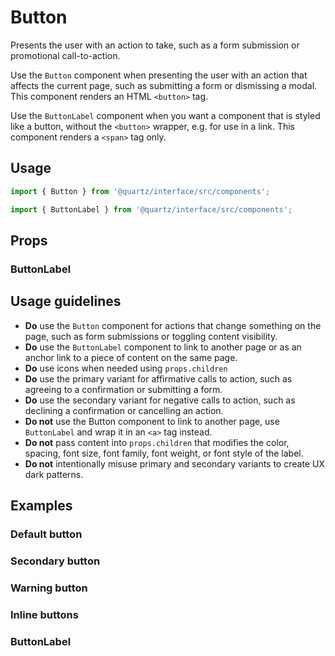 
# Button

Presents the user with an action to take, such as a form submission or promotional call-to-action.

Use the `Button` component when presenting the user with an action that affects the current page, such as submitting a form or dismissing a modal. This component renders an HTML `<button>` tag.

Use the `ButtonLabel` component when you want a component that is styled like a button, without the `<button>` wrapper, e.g. for use in a link. This component renders a `<span>` tag only.

## Usage

```js
import { Button } from '@quartz/interface/src/components';
```

```js
import { ButtonLabel } from '@quartz/interface/src/components';
```

## Props

<Props of={Button} />

### ButtonLabel

<Props of={ButtonLabel} />

## Usage guidelines

- **Do** use the `Button` component for actions that change something on the page, such as form submissions or toggling content visibility.
- **Do** use the `ButtonLabel` component to link to another page or as an anchor link to a piece of content on the same page.
- **Do** use icons when needed using `props.children`
- **Do** use the primary variant for affirmative calls to action, such as agreeing to a confirmation or submitting a form.
- **Do** use the secondary variant for negative calls to action, such as declining a confirmation or cancelling an action.
- **Do not** use the Button component to link to another page, use `ButtonLabel` and wrap it in an `<a>` tag instead.
- **Do not** pass content into `props.children` that modifies the color, spacing, font size, font family, font weight, or font style of the label.
- **Do not** intentionally misuse primary and secondary variants to create UX dark patterns.

## Examples

### Default button

<Preview>
  <Story id="button--default" />
</Preview>

### Secondary button

<Preview>
  <Story id="button--secondary" />
</Preview>

### Warning button

<Preview>
  <Story id="button--warning" />
</Preview>

### Inline buttons

<Preview>
  <Story id="button--inline" />
</Preview>

<Preview>
  <Story id="button--inline-warning" />
</Preview>

### ButtonLabel

<Preview>
  <Story id="button--label-only" />
</Preview>

